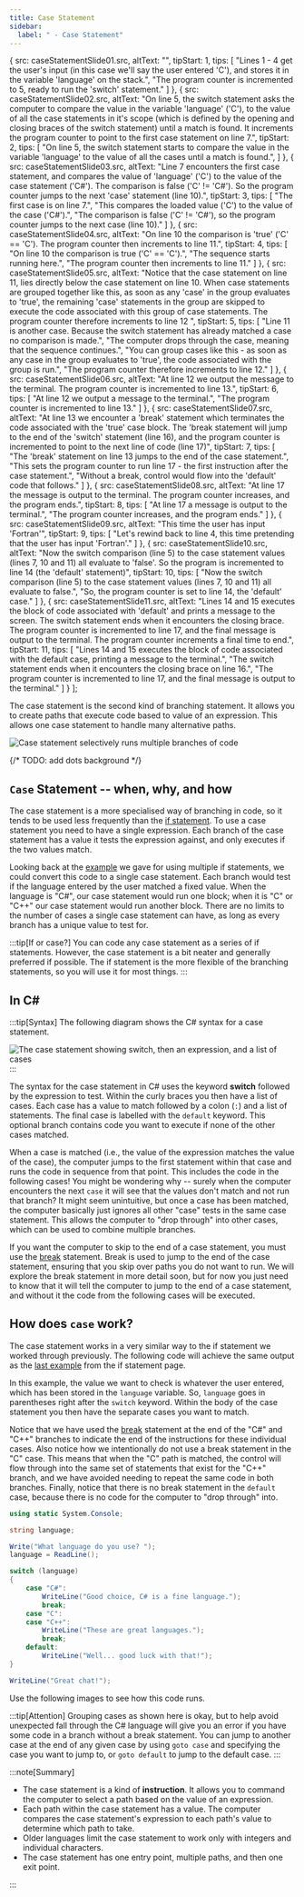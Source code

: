 ```yaml
---
title: Case Statement
sidebar: 
  label: " - Case Statement"
---
```




  {
    src: caseStatementSlide01.src,
    altText: "",
    tipStart: 1,
    tips: [
      "Lines 1 - 4 get the user's input (in this case we'll say the user entered 'C'), and stores it in the variable 'language' on the stack.",
      "The program counter is incremented to 5, ready to run the 'switch' statement."
    ]
  },
  {
    src: caseStatementSlide02.src,
    altText: "On line 5, the switch statement asks the computer to compare the value in the variable 'language' ('C'), to the value of all the case statements in it's scope (which is defined by the opening and closing braces of the switch statement) until a match is found. It increments the program counter to point to the first case statement on line 7.",
    tipStart: 2,
    tips: [
      "On line 5, the switch statement starts to compare the value in the variable 'language' to the value of all the cases until a match is found.",
    ]
  },
  {
    src: caseStatementSlide03.src,
    altText: "Line 7 encounters the first case statement, and compares the value of 'language' ('C') to the value of the case statement ('C#'). The comparison is false ('C' != 'C#'). So the program counter jumps to the next 'case' statement (line 10).",
    tipStart: 3,
    tips: [
      "The first case is on line 7.",
      "This compares the loaded value ('C') to the value of the case ('C#').",
      "The comparison is <span class='booleanFalse'>false</span> ('C' != 'C#'), so the program counter jumps to the next case (line 10)."
    ]
  },
  {
    src: caseStatementSlide04.src,
    altText: "On line 10 the comparison is 'true' ('C' == 'C'). The program counter then increments to line 11.",
    tipStart: 4,
    tips: [
      "On line 10 the comparison is <span class='booleanTrue'>true</span> ('C' == 'C').",
      "The sequence starts running here.",
      "The program counter then increments to line 11."
    ]
  },
  {
    src: caseStatementSlide05.src,
    altText: "Notice that the case statement on line 11, lies directly below the case statement on line 10. When case statements are grouped together like this, as soon as any 'case' in the group evaluates to 'true', the remaining 'case' statements in the group are skipped to execute the code associated with this group of case statements. The program counter therefore increments to line 12 ",
    tipStart: 5,
    tips: [
      "Line 11 is another case. Because the switch statement has already matched a case no comparison is made.",
      "The computer drops through the case, meaning that the sequence continues.",
      "You can group cases like this - as soon as any case in the group evaluates to 'true', the code associated with the group is run.",
      "The program counter therefore increments to line 12."
    ]
  },
  {
    src: caseStatementSlide06.src,
    altText: "At line 12 we output the message to the terminal. The program counter is incremented to line 13.",
    tipStart: 6,
    tips: [
      "At line 12 we output a message to the terminal.",
      "The program counter is incremented to line 13."
    ]
  },
  {
    src: caseStatementSlide07.src,
    altText: "At line 13 we encounter a 'break' statement which terminates the code associated with the 'true' case block. The 'break statement will jump to the end of the 'switch' statement (line 16), and the program counter is incremented to point to the next line of code (line 17)",
    tipStart: 7,
    tips: [
      "The 'break' statement on line 13 jumps to the end of the case statement.",
      "This sets the program counter to run line 17 - the first instruction after the case statement.",
      "Without a break, control would flow into the 'default' code that follows."
    ]
  },
  {
    src: caseStatementSlide08.src,
    altText: "At line 17 the message is output to the terminal. The program counter increases, and the program ends.",
    tipStart: 8,
    tips: [
      "At line 17 a message is output to the terminal.",
      "The program counter increases, and the program ends."
    ]
  },
  {
    src: caseStatementSlide09.src,
    altText: "This time the user has input 'Fortran'",
    tipStart: 9,
    tips: [
      "Let's rewind back to line 4, this time pretending that the user has input 'Fortran'."
    ]
  },
  {
    src: caseStatementSlide10.src,
    altText: "Now the switch comparison (line 5) to the case statement values (lines 7, 10 and 11) all evaluate to 'false'. So the program is incremented to line 14 (the 'default' statement)",
    tipStart: 10,
    tips: [
      "Now the switch comparison (line 5) to the case statement values (lines 7, 10 and 11) all evaluate to <span class='booleanFalse'>false</span>.",
      "So, the program counter is set to line 14, the 'default' case."
    ]
  },
  {
    src: caseStatementSlide11.src,
    altText: "Lines 14 and 15 executes the block of code associated with 'default' and prints a message to the screen. The switch statement ends when it encounters the closing brace. The program counter is incremented to line 17, and the final message is output to the terminal. The program counter increments a final time to end.",
    tipStart: 11,
    tips: [
      "Lines 14 and 15 executes the block of code associated with the default case, printing a message to the terminal.",
      "The switch statement ends when it encounters the closing brace on line 16.",
      "The program counter is incremented to line 17, and the final message is output to the terminal."
    ]
  }
];

The case statement is the second kind of branching statement. It allows you to create paths that execute code based to value of an expression. This allows one case statement to handle many alternative paths.

![Case statement selectively runs multiple branches of code](./images/statement-case.png "Case statement selectively runs multiple branches of code")

{/* TODO: add dots background */}

## `Case` Statement -- when, why, and how

The case statement is a more specialised way of branching in code, so it tends to be used less frequently than the [if statement](../03-1-if). To use a case statement you need to have a single expression. Each branch of the case statement has a value it tests the expression against, and only executes if the two values match.

Looking back at the [example](../03-1-if#multiple-if-statements-combined) we gave for using multiple if statements, we could convert this code to a single case statement. Each branch would test if the language entered by the user matched a fixed value. When the language is "C#", our case statement would run one block; when it is "C" or "C++" our case statement would run another block. There are no limits to the number of cases a single case statement can have, as long as every branch has a unique value to test for.

:::tip[If or case?]
You can code any case statement as a series of if statements. However, the case statement is a bit neater and generally preferred if possible. The if statement is the more flexible of the branching statements, so you will use it for most things.
:::

## In C#

:::tip[Syntax]
The following diagram shows the C# syntax for a case statement.

![The case statement showing switch, then an expression, and a list of cases](./images/case-statement.png)
:::

The syntax for the case statement in C# uses the keyword **switch** followed by the expression to test. 
Within the curly braces you then have a list of cases.
Each case has a value to match followed by a colon (`:`) and a list of statements.
The final case is labelled with the `default` keyword.
This optional branch contains code you want to execute if none of the other cases matched.

When a case is matched (i.e., the value of the expression matches the value of the case), the computer jumps to the first statement within that case and runs the code in sequence from that point.
This includes the code in the following cases!
You might be wondering why -- surely when the computer encounters the next `case` it will see that the values don't match and not run that branch?
It might seem unintuitive, but once a case has been matched, the computer basically just ignores all other "case" tests in the same case statement.
This allows the computer to "drop through" into other cases, which can be used to combine multiple branches.

If you want the computer to skip to the end of a case statement, you must use the [break](../05-1-break) statement.
Break is used to jump to the end of the case statement, ensuring that you skip over paths you do not want to run.
We will explore the break statement in more detail soon, but for now you just need to know that it will tell the computer to jump to the end of a case statement, and without it the code from the following cases will be executed.

## How does `case` work?

The case statement works in a very similar way to the if statement we worked through previously. The following code will achieve the same output as the [last example](../03-1-if#multiple-if-statements-combined) from the if statement page.

In this example, the value we want to check is whatever the user entered, which has been stored in the `language` variable.
So, `language` goes in parentheses right after the `switch` keyword.
 Within the body of the case statement you then have the separate cases you want to match.

Notice that we have used the [break](../05-1-break) statement at the end of the "C#" and "C++" branches to indicate the end of the instructions for these individual cases. Also notice how we intentionally do not use a break statement in the "C" case. This means that when the "C" path is matched, the control will flow through into the same set of statements that exist for the "C++" branch, and we have avoided needing to repeat the same code in both branches.
Finally, notice that there is no break statement in the `default` case, because there is no code for the computer to "drop through" into.

```csharp
using static System.Console;

string language;

Write("What language do you use? ");
language = ReadLine();

switch (language)
{
    case "C#":
        WriteLine("Good choice, C# is a fine language.");
        break;
    case "C":
    case "C++":
        WriteLine("These are great languages.");
        break;
    default:
        WriteLine("Well... good luck with that!");
}

WriteLine("Great chat!");
```

Use the following images to see how this code runs.

<MySwiper client:only height="" images={sliderImagesCaseStatement}></MySwiper>

:::tip[Attention]
Grouping cases as shown here is okay, but to help avoid unexpected fall through the C# language will give you an error if you have some code in a branch without a break statement. You can jump to another case at the end of any given case by using `goto case` and specifying the case you want to jump to, or `goto default` to jump to the default case.
:::

:::note[Summary]

- The case statement is a kind of **instruction**. It allows you to command the computer to select a path based on the value of an expression.
- Each path within the case statement has a value. The computer compares the case statement's expression to each path's value to determine which path to take.
- Older languages limit the case statement to work only with integers and individual characters.
- The case statement has one entry point, multiple paths, and then one exit point.

:::
